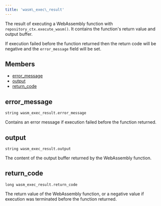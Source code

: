 ```yaml
---
title: 'wasm\_exec\_result'
---
```




The result of executing a WebAssembly function with
`repository_ctx.execute_wasm()`. It contains the function's
return value and output buffer.

If execution failed before the function returned then the return code will be negative
and the `error_message` field will be set.

## Members

- [error\_message](#error-message)
- [output](#output)
- [return\_code](#return-code)

## error\_message

```
string wasm_exec_result.error_message
```

 Contains an error message if execution failed before the function returned.



## output

```
string wasm_exec_result.output
```

 The content of the output buffer returned by the WebAssembly function.



## return\_code

```
long wasm_exec_result.return_code
```

 The return value of the WebAssembly function, or a negative value if execution
was terminated before the function returned.
